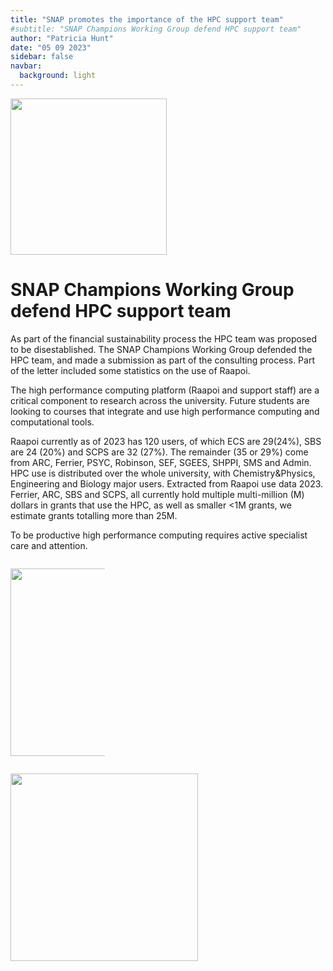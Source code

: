 ```yaml
---
title: "SNAP promotes the importance of the HPC support team"
#subtitle: "SNAP Champions Working Group defend HPC support team"
author: "Patricia Hunt"
date: "05 09 2023"
sidebar: false
navbar:
  background: light
---
```


![](raapoi_1.png){height=250 fig-align="center"}

<h1>SNAP Champions Working Group defend HPC support team</h1>

As part of the financial sustainability process the HPC team was proposed to be disestablished.  The SNAP Champions Working Group defended the HPC team, and made a submission as part of the consulting process.  Part of the letter included some statistics on the use of Raapoi.

The high performance computing platform (Raapoi and support staff) are a critical component to research across the university.  Future students are looking to courses that integrate and use high performance computing and computational tools.

Raapoi currently as of 2023 has 120 users, of which ECS are 29(24%), SBS are 24 (20%) and SCPS are 32 (27%).  The remainder (35 or 29%) come from ARC, Ferrier, PSYC, Robinson, SEF, SGEES, SHPPI, SMS and Admin.  HPC use is distributed over the whole university, with Chemistry&Physics, Engineering and Biology major users.  Extracted from Raapoi use data 2023.  Ferrier, ARC, SBS and SCPS, all currently hold multiple multi-million (M) dollars in grants that use the HPC, as well as smaller <1M grants, we estimate grants totalling more than 25M.

To be productive high performance computing requires active specialist care and attention.  

::: {columns}
::: {.column width="30%"}
![](parallel_back.jpg){height=300 fig-align="center"}
::: 
::: {.column width="60%"}
![](raapoi_data.png){height=300 fig-align="center"}
:::
:::
